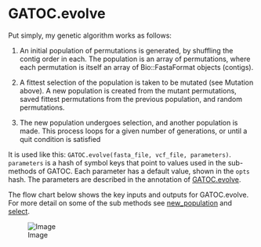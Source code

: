 GATOC.evolve
========================================================

Put simply, my genetic algorithm works as follows:

1. An initial population of permutations is generated, by shuffling the contig order in each. The population is an array of permutations, where each permutation is itself an array of Bio::FastaFormat objects (contigs). 

2. A fittest selection of the population is taken to be mutated (see Mutation above). A new population is created from the mutant permutations, saved fittest permutations from the previous population, and random permutations.

3. The new population undergoes selection, and another population is made. This process loops for a given number of generations, or until a quit condition is satisfied

It is used like this: ``GATOC.evolve(fasta_file, vcf_file, parameters)``. ``parameters`` is a hash of symbol keys that point to values used in the sub-methods of GATOC. Each parameter has a default value, shown in the ``opts`` hash. The parameters are described in the annotation of [GATOC.evolve](https://github.com/edwardchalstrey1/fragmented_genome_with_snps/blob/master/lib/GATOC.rb).

The flow chart below shows the key inputs and outputs for GATOC.evolve. For more detail on some of the sub methods see [new_population](https://github.com/edwardchalstrey1/fragmented_genome_with_snps/blob/master/Documentation/new_population.md) and [select](https://github.com/edwardchalstrey1/fragmented_genome_with_snps/blob/master/Documentation/select.md).

![Image](https://github.com/edwardchalstrey1/fragmented_genome_with_snps/blob/master/algorithm_flowcharts/evolve.png?raw=true)